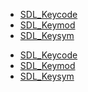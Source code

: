 <!-- DO NOT HAND-EDIT CATEGORY LISTS, THEY ARE AUTOGENERATED AND WILL BE OVERWRITTEN, BASED ON TAGS IN INDIVIDUAL PAGE FOOTERS. EDIT THOSE INSTEAD. -->
<!-- BEGIN CATEGORY LIST -->
* [[SDL_Keycode]]
* [[SDL_Keymod]]
* [[SDL_Keysym]]
<!-- END CATEGORY LIST -->
* [[SDL_Keycode]]
* [[SDL_Keymod]]
* [[SDL_Keysym]]
<!-- END CATEGORY LIST -->
